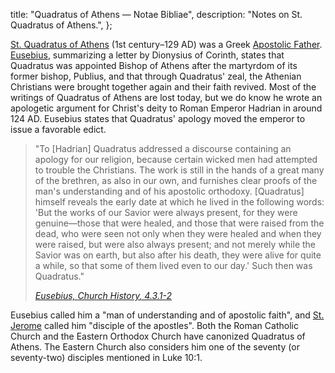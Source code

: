   title: "Quadratus of Athens — Notae Bibliae",
  description: "Notes on St. Quadratus of Athens.",
};

<Initial text="Quadratus of Athens"/>

[St. Quadratus of Athens](/glossary/names#quadratus) (1st century–129 AD) was a Greek [Apostolic Father](/people/saints/apostolic-fathers). [Eusebius](/people/scholars/eusebius), summarizing a letter by Dionysius of Corinth, states that Quadratus was appointed Bishop of Athens after the martyrdom of its former bishop, Publius, and that through Quadratus' zeal, the Athenian Christians were brought together again and their faith revived. Most of the writings of Quadratus of Athens are lost today, but we do know he wrote an apologetic argument for Christ's deity to Roman Emperor Hadrian in around 124 AD. Eusebius states that Quadratus' apology moved the emperor to issue a favorable edict.

> "To [Hadrian] Quadratus addressed a discourse containing an apology for our religion, because certain wicked men had attempted to trouble the Christians. The work is still in the hands of a great many of the brethren, as also in our own, and furnishes clear proofs of the man's understanding and of his apostolic orthodoxy. [Quadratus] himself reveals the early date at which he lived in the following words: 'But the works of our Savior were always present, for they were genuine—those that were healed, and those that were raised from the dead, who were seen not only when they were healed and when they were raised, but were also always present; and not merely while the Savior was on earth, but also after his death, they were alive for quite a while, so that some of them lived even to our day.' Such then was Quadratus."
>
> <cite>[Eusebius, *Church History*, 4.3.1-2](https://www.newadvent.org/fathers/250104.htm)</cite>

Eusebius called him a "man of understanding and of apostolic faith", and [St. Jerome](/people/saints/latin-fathers/jerome-of-stridon) called him "disciple of the apostles". Both the Roman Catholic Church and the Eastern Orthodox Church have canonized Quadratus of Athens. The Eastern Church also considers him one of the seventy (or seventy-two) disciples mentioned in Luke 10:1.

